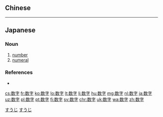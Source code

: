 {{also|數字}}
==Chinese==
{{zh-see|數字}}

----

==Japanese==
{{ja-kanjitab|すう|じ|yomi=on}}

===Noun===
{{ja-noun|すうじ|kyu=數字}}

# [[number]]
# [[numeral]]

===References===
* {{R:Shogakukan}}

[[Category:Japanese basic words|すうじ]]
[[Category:ja:Mathematics|すうじ]]

[[cs:数字]]
[[fr:数字]]
[[ko:数字]]
[[lo:数字]]
[[lt:数字]]
[[li:数字]]
[[hu:数字]]
[[mg:数字]]
[[nl:数字]]
[[ja:数字]]
[[uz:数字]]
[[pl:数字]]
[[pt:数字]]
[[fi:数字]]
[[sv:数字]]
[[chr:数字]]
[[uk:数字]]
[[wa:数字]]
[[zh:数字]]